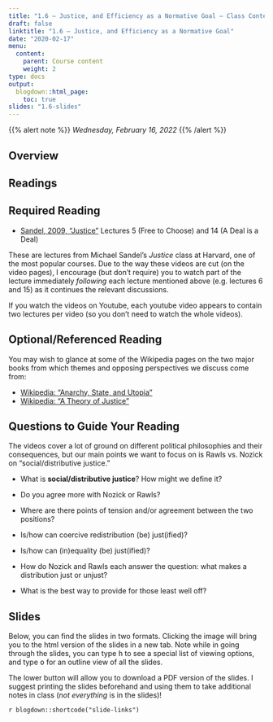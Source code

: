 ```yaml
---
title: "1.6 — Justice, and Efficiency as a Normative Goal — Class Content"
draft: false
linktitle: "1.6 — Justice, and Efficiency as a Normative Goal"
date: "2020-02-17"
menu:
  content:
    parent: Course content
    weight: 2
type: docs
output:
  blogdown::html_page:
    toc: true
slides: "1.6-slides"
---
```


{{% alert note %}}
*Wednesday, February 16, 2022*
{{% /alert %}}

## <i class="fas fa-info-circle fa-lg"></i> Overview

## <i class="fas fa-book-reader fa-lg"></i> Readings

## Required Reading
- [<i class="fab fa-youtube"></i> Sandel, 2009, "Justice"](http://justiceharvard.org/justicecourse/) Lectures 5 (Free to Choose) and 14 (A Deal is a Deal)

These are lectures from Michael Sandel's *Justice* class at Harvard, one of the most popular courses. Due to the way these videos are cut (on the video pages), I encourage (but don't require) you to watch part of the lecture immediately *following* each lecture mentioned above (e.g. lectures 6 and 15) as it continues the relevant discussions.

If you watch the videos on Youtube, each youtube video appears to contain two lectures per video (so you don't need to watch the whole videos). 

## Optional/Referenced Reading

You may wish to glance at some of the Wikipedia pages on the two major books from which themes and opposing perspectives we discuss come from: 

- [<i class="fab fa-wikipedia-w"></i> Wikipedia: "Anarchy, State, and Utopia"](https://en.wikipedia.org/wiki/Anarchy,_State,_and_Utopia)
- [<i class="fab fa-wikipedia-w"></i> Wikipedia: "A Theory of Justice"](https://en.wikipedia.org/wiki/A_Theory_of_Justice)

## Questions to Guide Your Reading

The videos cover a lot of ground on different political philosophies and their consequences, but our main points we want to focus on is Rawls vs. Nozick on "social/distributive justice."

- What is **social/distributive justice**? How might we define it?

- Do you agree more with Nozick or Rawls?

- Where are there points of tension and/or agreement between the two positions?

- Is/how can coercive redistribution (be) just(ified)?

- Is/how can (in)equality (be) just(ified)?

- How do Nozick and Rawls each answer the question: what makes a distribution just or unjust?

- What is the best way to provide for those least well off?

## <i class="fas fa-chalkboard-teacher"></i> Slides

Below, you can find the slides in two formats. Clicking the image will bring you to the html version of the slides in a new tab. Note while in going through the slides, you can type <kbd>h</kbd> to see a special list of viewing options, and type <kbd>o</kbd> for an outline view of all the slides.

The lower button will allow you to download a PDF version of the slides. I suggest printing the slides beforehand and using them to take additional notes in class (*not everything* is in the slides)!

`r blogdown::shortcode("slide-links")`
